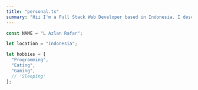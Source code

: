 ```yaml
---
title: "personal.ts"
summary: "Hii I'm a Full Stack Web Developer based in Indonesia. I describe myself as a passionate developer who loves coding, open source, and the web platform."
---
```


```ts
const NAME = "L Azlan Rafar";

let location = "Indonesia";

let hobbies = [
  "Programming",
  "Eating",
  "Gaming",
  // 'Sleeping'
];
```

